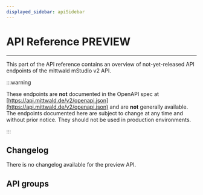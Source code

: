 ```yaml
---
displayed_sidebar: apiSidebar
---
```



# API Reference PREVIEW

<APIMetadata version="v2" baseURL="https://api.mittwald.de/v2" />

---

This part of the API reference contains an overview of not-yet-released API endpoints of the mittwald mStudio v2 API.

:::warning

These endpoints are **not** documented in the OpenAPI spec at [https://api.mittwald.de/v2/openapi.json](https://api.mittwald.de/v2/openapi.json) and are **not** generally available. The endpoints documented here are subject to change at any time and without prior notice. They should not be used in production environments.

:::

## Changelog

There is no changelog available for the preview API.

## API groups

<DocCardList />
